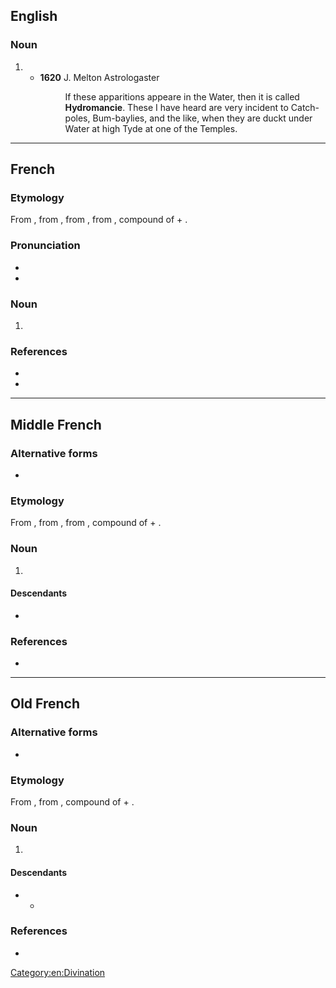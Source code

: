 ==English==

===Noun===
{{en-noun|-}}

# {{archaic form of|en|hydromancy}}
#* '''1620''' J. Melton Astrologaster
#*: If these apparitions appeare in the Water, then it is called '''Hydromancie'''. These I have heard are very incident to Catch-poles, Bum-baylies, and the like, when they are duckt under Water at high Tyde at one of the Temples.

[[Category:en:Divination]]

----

==French==

===Etymology===
From {{der|fr|frm|hydromancie}}, from {{der|fr|fro|hydromancie}}, from {{der|fr|LL.|hydromantīa}}, from {{der|fr|grc|ὑδρομαντεία}}, compound of {{m|grc|ὑδρο-||hydro-, water}} + {{m|grc|μαντεία||divination}}.

===Pronunciation===
* {{fr-IPA}}
* {{audio|fr|Fr-Paris--hydromancie.ogg|Audio (Paris)}}

===Noun===
{{fr-noun|f}}

# {{l|en|hydromancy}}

{{C|fr|Divination}}

===References===
* {{R:Reverso}}
* {{R:TLFi}}

----

==Middle French==

===Alternative forms===
* {{alter|frm|idromancie}}

===Etymology===
From {{der|frm|fro|hydromancie}}, from {{der|frm|LL.|hydromantīa}}, from {{der|frm|grc|ὑδρομαντεία}}, compound of {{m|grc|ὑδρο-||hydro-, water}} + {{m|grc|μαντεία||divination}}.

===Noun===
{{frm-noun|f}}

# {{l|en|hydromancy}}

====Descendants====
* {{desc|fr|hydromancie}}

===References===
* {{R:DMF}}

----

==Old French==

===Alternative forms===
* {{alter|fro|ydromancie}}

===Etymology===
From {{der|fro|LL.|hydromantīa}}, from {{der|fro|grc|ὑδρομαντεία}}, compound of {{m|grc|ὑδρο-||hydro-, water}} + {{m|grc|μαντεία||divination}}.

===Noun===
{{fro-noun|f}}

# {{l|en|hydromancy}}

====Descendants====
* {{desc|frm|hydromancie}}
** {{desc|fr|hydromancie}}

===References===
* {{R:Godefroy}}
